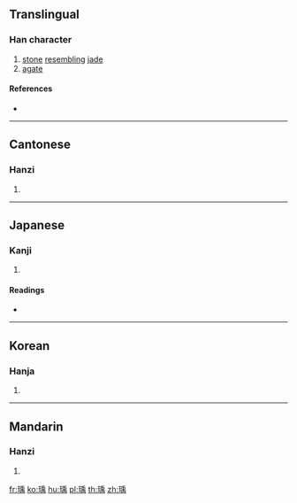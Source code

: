 {{character info/new}}
==Translingual==

===Han character===
{{Han char|rn=96|rad=玉|as=09|sn=13|four=12127|canj=MGHLB|ids=⿰𤣩禹}}

# [[stone]] [[resemble|resembling]] [[jade]]
# [[agate]]

====References====
* {{Han ref|kx=0736.140|dkj=21095|dj=1147.170|hdz=21127.070|uh=7440|ud=29760|bh=DEB7|bd=57015}}

----

==Cantonese==

===Hanzi===
{{yue-hanzi|jyut=|y=yu5}}

# {{defn|lang=yue|sort=玉09}}

----

==Japanese==

===Kanji===
{{ja-kanji|grade=|rs=玉09}}

# {{defn|lang=ja|sort=玉09}}

====Readings====
* {{ja-readings|on=[[う]] (u)|kun=|nanori=}}

----

==Korean==

===Hanja===
{{ko-hanja|hangeul=우|eumhun=|rv=u|mr=u|y=wu}}

# {{defn|lang=ko|sort=玉09}}

----

==Mandarin==

===Hanzi===
{{cmn-hanzi|pin=[[mèi]] ([[mei4]]), [[yǔ]] ([[yu3]])|wg=mei<sup>4</sup>, yü<sup>3</sup>}}

# {{defn|lang=cmn|sort=玉09}}

[[fr:瑀]]
[[ko:瑀]]
[[hu:瑀]]
[[pl:瑀]]
[[th:瑀]]
[[zh:瑀]]